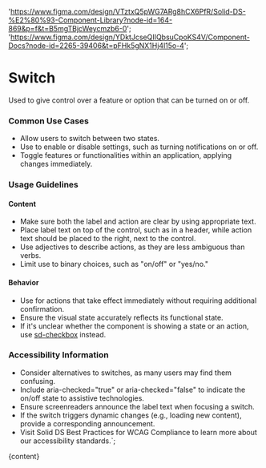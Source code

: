 

  'https://www.figma.com/design/VTztxQ5pWG7ARg8hCX6PfR/Solid-DS-%E2%80%93-Component-Library?node-id=164-869&p=f&t=B5mgTBjcWeycmzb6-0';
  'https://www.figma.com/design/YDktJcseQIIQbsuCpoKS4V/Component-Docs?node-id=2265-39406&t=pFHk5gNX1Hj4l15o-4';

# Switch

Used to give control over a feature or option that can be turned on or off.

<DefaultStory />

<DocumentationLinks storybookLink="${storybookLink}" figmaLibrary="${figmaLibrary}" figmaDocs="${figmaDocs}" />

### Common Use Cases

- Allow users to switch between two states.
- Use to enable or disable settings, such as turning notifications on or off.
- Toggle features or functionalities within an application, applying changes immediately.

### Usage Guidelines

#### Content

- Make sure both the label and action are clear by using appropriate text.
- Place label text on top of the control, such as in a header, while action text should be placed to the right, next to the control.
- Use adjectives to describe actions, as they are less ambiguous than verbs.
- Limit use to binary choices, such as "on/off" or "yes/no."

#### Behavior

- Use for actions that take effect immediately without requiring additional confirmation.
- Ensure the visual state accurately reflects its functional state.
- If it's unclear whether the component is showing a state or an action, use [sd-checkbox](/?path=/docs/components-sd-checkbox--docs) instead.

### Accessibility Information

- Consider alternatives to switches, as many users may find them confusing.
- Include aria-checked="true" or aria-checked="false" to indicate the on/off state to assistive technologies.
- Ensure screenreaders announce the label text when focusing a switch.
- If the switch triggers dynamic changes (e.g., loading new content), provide a corresponding announcement.
- Visit <sd-link href="https://www.figma.com/design/YDktJcseQIIQbsuCpoKS4V/Component-Docs?node-id=10708-5011&t=Z1FxSGWkmXG5r5sw-4" target="_blank">Solid DS Best Practices for WCAG Compliance</sd-link> to learn more about our accessibility standards.`;

<Meta title="Components/sd-switch/Overview" />

<OverviewFormatter story={SwitchStories.Default}>{content}</OverviewFormatter>

